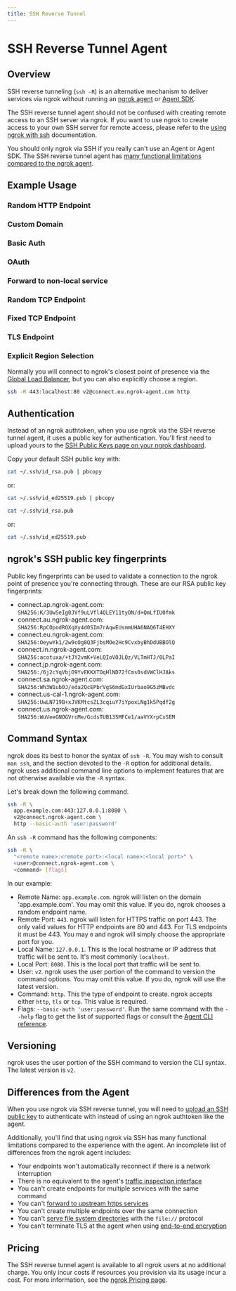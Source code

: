 ```yaml
---
title: SSH Reverse Tunnel
---
```




# SSH Reverse Tunnel Agent

## Overview

SSH reverse tunneling (`ssh -R`) is an alternative mechanism to deliver services
via ngrok without running an [ngrok agent](/agent/) or [Agent
SDK](/agent-sdks/).

The SSH reverse tunnel agent should not be confused with creating remote access
to an SSH server via ngrok. If you want to use ngrok to create access to your
own SSH server for remote access, please refer to the [using ngrok with
ssh](/guides/ssh-rdp/) documentation.

You should only ngrok via SSH if you really can't use an Agent or Agent SDK.
The SSH reverse tunnel agent has [many functional limitations compared to the
ngrok agent](#differences).

## Example Usage

### Random HTTP Endpoint

<RandomHttpSshExample />

### Custom Domain

<StaticDomainSshExample />

### Basic Auth

<BasicAuthSshExample />

### OAuth

<OAuthSshExample />

### Forward to non-local service

<NonLocalSshExample />

### Random TCP Endpoint

<RandomTcpSshExample />

### Fixed TCP Endpoint

<FixedTcpSshExample />

### TLS Endpoint

<RandomTlsSshExample />

### Explicit Region Selection

Normally you will connect to ngrok's closest point of presence via the [Global
Load Balancer](/universal-gateway/global-load-balancer/), but you can also
explicitly choose a region.

```bash
ssh -R 443:localhost:80 v2@connect.eu.ngrok-agent.com http
```

## Authentication 

Instead of an ngrok authtoken, when you use ngrok via the SSH reverse tunnel
agent, it uses a public key for authentication. You'll first need to upload
yours to the [SSH Public Keys page on your ngrok
dashboard](https://dashboard.ngrok.com/tunnels/ssh-keys).

Copy your default SSH public key with:

<Tabs groupId="os" queryString="os">
<TabItem value="macos" label="Mac OS" default>

```bash
cat ~/.ssh/id_rsa.pub | pbcopy
```

or:

```bash
cat ~/.ssh/id_ed25519.pub | pbcopy
```

</TabItem>
<TabItem value="linux" label="Linux">

```bash
cat ~/.ssh/id_rsa.pub
```

or:

```bash
cat ~/.ssh/id_ed25519.pub
```

</TabItem>
</Tabs>

## ngrok's SSH public key fingerprints

Public key fingerprints can be used to validate a connection to the ngrok point of presence you're connecting through. These are our RSA public key fingerprints:

- connect.ap.ngrok-agent.com: `SHA256:K/3UwSeIg0JVf9uLVfl4QLEY11tyON/d+QmLfIU0fmk`
- connect.au.ngrok-agent.com: `SHA256:RpCOpodROXqXy4d0SIm7rAqwEUsmmUHA6NAQ6T4EHXY`
- connect.eu.ngrok-agent.com: `SHA256:OeywYk1/2w9cOg8Q3FjbsMOe2Hc9CvxbyBhDdUBBOlQ`
- connect.in.ngrok-agent.com: `SHA256:acotuxa/+tJY2vmK+VeLQIoVOJLQz/VLTmHTJ/0LPaI`
- connect.jp.ngrok-agent.com: `SHA256:/6j2cYqVbjO9YvEKKXTOqHlND72fCms0sdVWClHJAks`
- connect.sa.ngrok-agent.com: `SHA256:Wh3W1ub0J/eda2QcEPbrVgS6mdGxIUrbao9G5zMBvdc`
- connect.us-cal-1.ngrok-agent.com: `SHA256:UwLN719B+xJVKMtcsZL3cqiuY7iYpoxLNg1k5Pqdf2g`
- connect.us.ngrok-agent.com: `SHA256:WuVeeGNOGVrcMe/GcdsTUB135MFCe1/aaVYXrpCxSEM`

## Command Syntax

ngrok does its best to honor the syntax of `ssh -R`. You may wish to consult
`man ssh`, and the section devoted to the `-R` option for additional details.
ngrok uses additional command line options to implement features that are not
otherwise available via the `-R` syntax.

Let's break down the following command.

```bash
ssh -R \
  app.example.com:443:127.0.0.1:8080 \
  v2@connect.ngrok-agent.com \
  http --basic-auth 'user:password'
```

An `ssh -R` command has the following components:

```bash
ssh -R \
  "<remote name>:<remote port>:<local name>:<local port>" \
  <user>@connect.ngrok-agent.com \
  <command> [flags]
```

In our example:

- Remote Name: `app.example.com`. ngrok will listen on the domain 'app.example.com'. You may omit this value. If you do, ngrok chooses a random endpoint name.
- Remote Port: `443`. ngrok will listen for HTTPS traffic on port 443. The only
  valid values for HTTP endpoints are 80 and 443. For TLS endpoints it must be 443. You may `0` and ngrok will simply choose the appropriate port for you.
- Local Name: `127.0.0.1`. This is the local hostname or IP address that traffic will be sent to. It's most commonly `localhost`.
- Local Port: `8080`. This is the local port that traffic will be sent to.
- User: `v2`. ngrok uses the user portion of the command to version the command options. You may omit this value. If you do, ngrok will use the latest version.
- Command: `http`. This the type of endpoint to create. ngrok accepts either `http`, `tls` or `tcp`. This value is required.
- Flags: `--basic-auth 'user:password'`. Run the same command with the `--help` flag to get the list of supported flags or consult the [Agent CLI reference](/agent/cli/).

## Versioning

ngrok uses the user portion of the SSH command to version the CLI syntax. The
latest version is `v2`.

## Differences from the Agent 

When you use ngrok via SSH reverse tunnel, you will need to [upload an SSH
public key](#authentication) to authenticate with instead of using an
ngrok authtoken like the agent.

Additionally, you'll find that using ngrok via SSH has many functional
limitations compared to the experience with the agent. An incomplete list of
differences from the ngrok agent includes:

- Your endpoints won't automatically reconnect if there is a network interruption
- There is no equivalent to the agent's [traffic inspection interface](/agent/web-inspection-interface/)
- You can't create endpoints for multiple services with the same command
- You can't [forward to upstream https services](/universal-gateway/http/#https-forwarding)
- You can't create multiple endpoints over the same connection
- You can't [serve file system directories](/universal-gateway/http/#serving-file-directories) with the `file://` protocol
- You can't terminate TLS at the agent when using [end-to-end encryption](/universal-gateway/tls-termination/#end-to-end-encryption)

## Pricing

The SSH reverse tunnel agent is available to all ngrok users at no additional
charge. You only incur costs if resources you provision via its usage incur a
cost. For more information, see the [ngrok Pricing page](https://ngrok.com/pricing).
